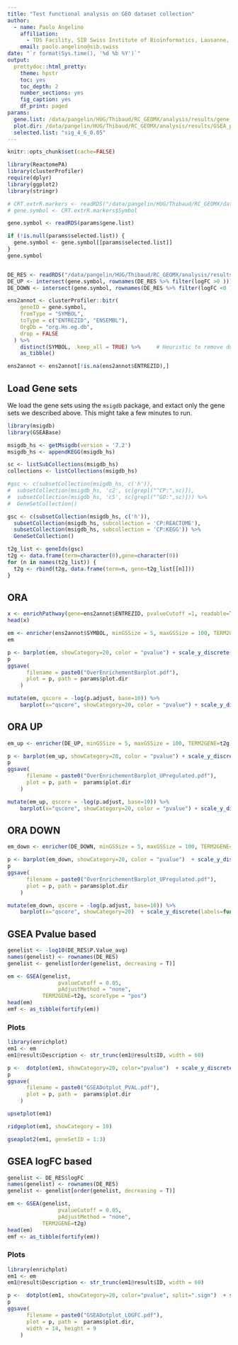 ```yaml
---
title: "Test functional analysis on GEO dataset collection"
author:
  - name: Paolo Angelino
    affiliation:
      - TDS Facility, SIB Swiss Institute of Bioinformatics, Lausanne, Switzerland
    email: paolo.angelino@sib.swiss
date: "`r format(Sys.time(), '%d %b %Y')`"
output:
  prettydoc::html_pretty:
    theme: hpstr
    toc: yes
    toc_depth: 2
    number_sections: yes
    fig_caption: yes
    df_print: paged
params:
  gene.list: /data/pangelin/HUG/Thibaud/RC_GEOMX/analysis/results/gene_lists.rds # gene symbol character vector
  plot.dir: /data/pangelin/HUG/Thibaud/RC_GEOMX/analysis/results/GSEA_plots
  selected.list: "sig_4_6_0.05"
---
```


```r
knitr::opts_chunk$set(cache=FALSE)
```


```r
library(ReactomePA)
library(clusterProfiler)
require(dplyr)
library(ggplot2)
library(stringr)
```

```r
# CRT.extrR.markers <- readRDS("/data/pangelin/HUG/Thibaud/RC_GEOMX/data/CRT.extrR.markers.rds")
# gene.symbol <- CRT.extrR.markers$Symbol

gene.symbol <- readRDS(params$gene.list)

if (!is.null(params$selected.list)) {
  gene.symbol <- gene.symbol[[params$selected.list]]
}
gene.symbol


DE_RES <- readRDS("/data/pangelin/HUG/Thibaud/RC_GEOMX/analysis/results/DE_6Datasets_scaled_2.rds")
DE_UP <- intersect(gene.symbol, rownames(DE_RES %>% filter(logFC >0 )))
DE_DOWN <- intersect(gene.symbol, rownames(DE_RES %>% filter(logFC <0 )))
```


```r
ens2annot <- clusterProfiler::bitr(
    geneID = gene.symbol, 
    fromType = "SYMBOL", 
    toType = c("ENTREZID", "ENSEMBL"), 
    OrgDb = "org.Hs.eg.db", 
    drop = FALSE
  ) %>% 
    distinct(SYMBOL, .keep_all = TRUE) %>%     # Heuristic to remove duplicated entrez ids.
    as_tibble()

ens2annot <- ens2annot[!is.na(ens2annot$ENTREZID),]
```

## Load Gene sets

We load the gene sets using the `msigdb` package, and extact only the gene sets we described above. This might take a few minutes to run.

```r

library(msigdb)
library(GSEABase)

msigdb_hs <- getMsigdb(version = '7.2')
msigdb_hs <- appendKEGG(msigdb_hs)

sc <- listSubCollections(msigdb_hs)
collections <- listCollections(msigdb_hs)

#gsc <- c(subsetCollection(msigdb_hs, c('h')),
#  subsetCollection(msigdb_hs, 'c2', sc[grepl("^CP:",sc)]),
#  subsetCollection(msigdb_hs, 'c5', sc[grepl("^GO:",sc)])) %>%
#  GeneSetCollection()

gsc <- c(subsetCollection(msigdb_hs, c('h')),
  subsetCollection(msigdb_hs, subcollection = 'CP:REACTOME'),
  subsetCollection(msigdb_hs, subcollection = 'CP:KEGG')) %>%
  GeneSetCollection()

t2g_list <- geneIds(gsc)
t2g <- data.frame(term=character(0),gene=character(0)) 
for (n in names(t2g_list)) {
  t2g <- rbind(t2g, data.frame(term=n, gene=t2g_list[[n]]))
}
```

## ORA

```r
x <- enrichPathway(gene=ens2annot$ENTREZID, pvalueCutoff =1, readable=TRUE)
head(x)
```

```r
em <- enricher(ens2annot$SYMBOL, minGSSize = 5, maxGSSize = 100, TERM2GENE=t2g, pvalueCutoff = 0.05, qvalueCutoff = 1, pAdjustMethod = "none")
em
```

```r
p <- barplot(em, showCategory=20, color = "pvalue") + scale_y_discrete(labels=function(x) str_wrap(x, width=40)) 
p
ggsave(
      filename = paste0("OverEnrichementBarplot.pdf"), 
      plot = p, path = params$plot.dir
    )
```
```r
mutate(em, qscore = -log(p.adjust, base=10)) %>% 
    barplot(x="qscore", showCategory=20, color = "pvalue") + scale_y_discrete(labels=function(x) str_wrap(x, width=40)) 
```


## ORA UP

```r

em_up <- enricher(DE_UP, minGSSize = 5, maxGSSize = 100, TERM2GENE=t2g, pvalueCutoff = 0.05, qvalueCutoff = 1, pAdjustMethod = "none")
```

```r
p <- barplot(em_up, showCategory=20, color = "pvalue") + scale_y_discrete(labels=function(x) str_wrap(x, width=40)) 
p
ggsave(
      filename = paste0("OverEnrichementBarplot_UPregulated.pdf"), 
      plot = p, path =  params$plot.dir
    )

```

```r
mutate(em_up, qscore = -log(p.adjust, base=10)) %>% 
    barplot(x="qscore", showCategory=20, color = "pvalue") + scale_y_discrete(labels=function(x) str_wrap(x, width=40)) 
```

## ORA DOWN

```r

em_down <- enricher(DE_DOWN, minGSSize = 5, maxGSSize = 100, TERM2GENE=t2g, pvalueCutoff = 0.05, qvalueCutoff = 1, pAdjustMethod = "none")
```

```r
p <- barplot(em_down, showCategory=20, color = "pvalue")  + scale_y_discrete(labels=function(x) str_wrap(x, width=40)) 
p
ggsave(
      filename = paste0("OverEnrichementBarplot_UPregulated.pdf"), 
      plot = p, path = params$plot.dir
    )

```

```r
mutate(em_down, qscore = -log(p.adjust, base=10)) %>% 
    barplot(x="qscore", showCategory=20)  + scale_y_discrete(labels=function(x) str_wrap(x, width=40))
```


## GSEA Pvalue based

```r
genelist <- -log10(DE_RES$P.Value_avg)
names(genelist) <- rownames(DE_RES) 
genelist <- genelist[order(genelist, decreasing = T)]
```


```r
em <- GSEA(genelist, 
                pvalueCutoff = 0.05,
                pAdjustMethod = "none",
           TERM2GENE=t2g, scoreType = "pos")
head(em)
emf <- as_tibble(fortify(em))
```

### Plots

```r
library(enrichplot)
em1 <- em
em1@result$Description <- str_trunc(em1@result$ID, width = 60) 

p <-  dotplot(em1, showCategory=20, color="pvalue")  + scale_y_discrete(labels=function(x) str_wrap(x, width=30))
p
ggsave(
      filename = paste0("GSEADotplot_PVAL.pdf"), 
      plot = p, path =  params$plot.dir
    )
```

```r
upsetplot(em1)
```

```r
ridgeplot(em1, showCategory = 10)
```

```r
gseaplot2(em1, geneSetID = 1:3)
```

## GSEA logFC based

```r
genelist <- DE_RES$logFC
names(genelist) <- rownames(DE_RES) 
genelist <- genelist[order(genelist, decreasing = T)]
```


```r
em <- GSEA(genelist, 
                pvalueCutoff = 0.05,
                pAdjustMethod = "none",
           TERM2GENE=t2g)
head(em)
emf <- as_tibble(fortify(em))
```

### Plots

```r
library(enrichplot)
em1 <- em
em1@result$Description <- str_trunc(em1@result$ID, width = 60) 

p <-  dotplot(em1, showCategory=20, color="pvalue", split=".sign")  + scale_y_discrete(labels=function(x) str_wrap(x, width=30)) + facet_grid(.~.sign) 
p
ggsave(
      filename = paste0("GSEADotplot_LOGFC.pdf"), 
      plot = p, path =  params$plot.dir,
      width = 14, height = 9
    )
```


